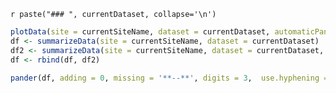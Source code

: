 
`r paste("### ", currentDataset, collapse='\n')`

```r
plotData(site = currentSiteName, dataset = currentDataset, automaticPanels = T)
df <- summarizeData(site = currentSiteName, dataset = currentDataset)
df2 <- summarizeData(site = currentSiteName, dataset = currentDataset, by="total")
df <- rbind(df, df2)
``` 


 
```r
pander(df, adding = 0, missing = '**--**', digits = 3,  use.hyphening = TRUE,  split.cells = 3, split.tables = 200,  caption = tableCaption(paste("Summary of ", currentDataset, " for ", currentSiteName,". Note: Average of the annual sum of the variables p_mm and rad_Jcm2. Rest of variables, average of the annual mean values.", sep="")))
``` 

